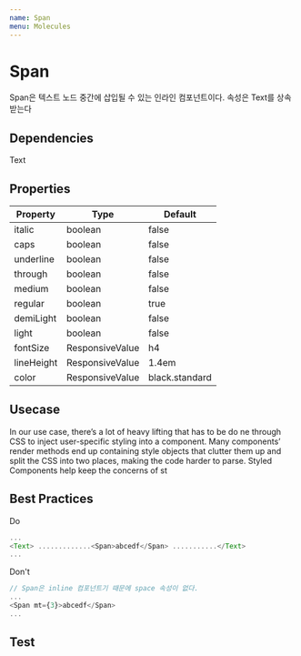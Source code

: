 ```yaml
---
name: Span
menu: Molecules
---
```



# Span

Span은 텍스트 노드 중간에 삽입될 수 있는 인라인 컴포넌트이다. 속성은 Text를 상속받는다

## Dependencies
<App>
<Flex>
<Chip bg="blue.deep" color="#FFF">Text</Chip>
</Flex>
</App>

## Properties

|Property|Type|Default|
|-|-|-|
|italic| boolean | false |
|caps| boolean | false |
|underline| boolean | false |
|through| boolean | false |
|medium| boolean | false |
|regular| boolean | true |
|demiLight| boolean | false |
|light| boolean | false |
|fontSize| ResponsiveValue | h4 |
|lineHeight| ResponsiveValue | 1.4em |
|color| ResponsiveValue | black.standard |



## Usecase

<Playground>
  <App>
    <Box width={1/2}>
      <Text>
        In our use case, <Span italic>there’s</Span> a lot of heavy lifting that has to be do
        ne through CSS to inject user-specific styling into a component. Many
        components’ render methods end up <Span color="blue.deep" fontSize={"h2"}>containing style</Span> objects that clutter
        them up and split the CSS into two places, making the code harder to parse.
        Styled Components help keep the concerns of st
      </Text>
    </Box>
  </App>
</Playground>

## Best Practices

<App>
  <Chip bg="#00AA00" color="#FFF" width="100px">Do</Chip>
</App>

```javascript
...
<Text> .............<Span>abcedf</Span> ...........</Text>
...
```

<App>
  <Chip bg="#AA0000" color="#FFF" width="100px">Don't</Chip>
</App>

```javascript
// Span은 inline 컴포넌트기 때문에 space 속성이 없다. 
...
<Span mt={3}>abcedf</Span>
...
```

## Test